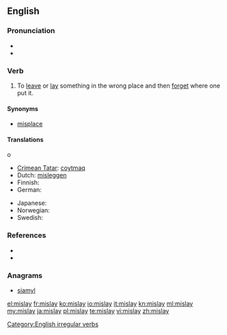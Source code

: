 ==English==

===Pronunciation===
* {{IPA|/ˈmɪsleɪ/}}
* {{rhymes|eɪ}}

===Verb===
{{en-verb|mislays|mislaying|mislaid}}

# To [[leave]] or [[lay]] something in the wrong place and then [[forget]] where one put it.

====Synonyms====
* [[misplace]]

====Translations====
{{trans-top|To leave something in the wrong place and then forget where one put it}} o
* [[Crimean Tatar]]: [[coytmaq]]
* Dutch: [[misleggen]]
* Finnish: {{t-|fi|hukata}}
* German: {{t+|de|verlegen}}
{{trans-mid}}
* Japanese: {{t|ja|置き忘れる|tr=okiwasureru}}
* Norwegian: {{t+|no|forlegge}}
* Swedish: {{t+|sv|förlägga}}
{{trans-bottom}}

===References===
* {{R:Century 1911}}
* {{R:Webster 1913}}

===Anagrams===
* [[siamyl#English|siamyl]]

[[Category:English irregular verbs]]

[[el:mislay]]
[[fr:mislay]]
[[ko:mislay]]
[[io:mislay]]
[[it:mislay]]
[[kn:mislay]]
[[ml:mislay]]
[[my:mislay]]
[[ja:mislay]]
[[pl:mislay]]
[[te:mislay]]
[[vi:mislay]]
[[zh:mislay]]